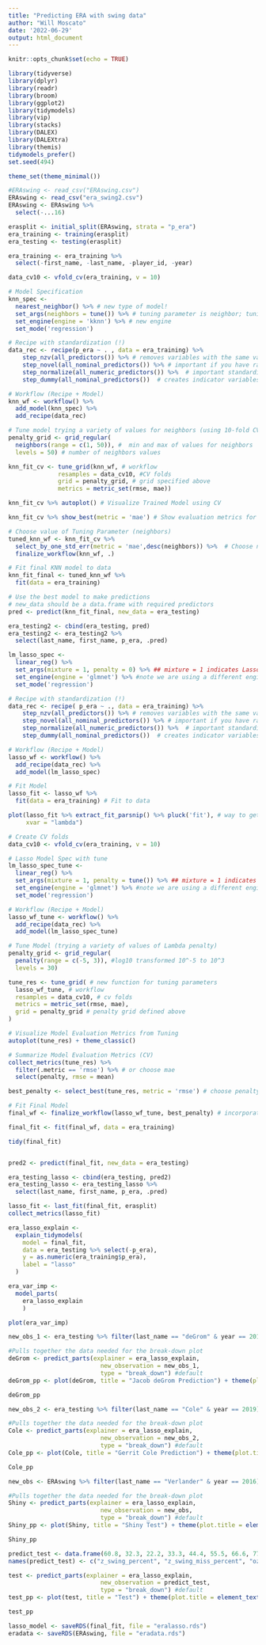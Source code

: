 ```yaml
---
title: "Predicting ERA with swing data"
author: "Will Moscato"
date: '2022-06-29'
output: html_document
---
```


```r
knitr::opts_chunk$set(echo = TRUE)
```

```r
library(tidyverse)
library(dplyr)
library(readr)
library(broom)
library(ggplot2)
library(tidymodels) 
library(vip)
library(stacks)
library(DALEX)
library(DALEXtra)
library(themis)
tidymodels_prefer()
set.seed(494)

theme_set(theme_minimal())
```

```r
#ERAswing <- read_csv("ERAswing.csv")
ERAswing <- read_csv("era_swing2.csv")
ERAswing <- ERAswing %>% 
  select(-...16)
```

```r
erasplit <- initial_split(ERAswing, strata = "p_era")
era_training <- training(erasplit)
era_testing <- testing(erasplit)

era_training <- era_training %>% 
  select(-first_name, -last_name, -player_id, -year)
```

```r
data_cv10 <- vfold_cv(era_training, v = 10)

# Model Specification
knn_spec <- 
  nearest_neighbor() %>% # new type of model!
  set_args(neighbors = tune()) %>% # tuning parameter is neighbor; tuning spec
  set_engine(engine = 'kknn') %>% # new engine
  set_mode('regression') 

# Recipe with standardization (!)
data_rec <- recipe(p_era ~ . , data = era_training) %>%
    step_nzv(all_predictors()) %>% # removes variables with the same value
    step_novel(all_nominal_predictors()) %>% # important if you have rare categorical variables 
    step_normalize(all_numeric_predictors()) %>%  # important standardization step for KNN
    step_dummy(all_nominal_predictors())  # creates indicator variables for categorical variables (important for KNN!)

# Workflow (Recipe + Model)
knn_wf <- workflow() %>%
  add_model(knn_spec) %>% 
  add_recipe(data_rec)

# Tune model trying a variety of values for neighbors (using 10-fold CV)
penalty_grid <- grid_regular(
  neighbors(range = c(1, 50)), #  min and max of values for neighbors
  levels = 50) # number of neighbors values

knn_fit_cv <- tune_grid(knn_wf, # workflow
              resamples = data_cv10, #CV folds
              grid = penalty_grid, # grid specified above
              metrics = metric_set(rmse, mae))
```

```r
knn_fit_cv %>% autoplot() # Visualize Trained Model using CV

knn_fit_cv %>% show_best(metric = 'mae') # Show evaluation metrics for different values of neighbors, ordered

# Choose value of Tuning Parameter (neighbors)
tuned_knn_wf <- knn_fit_cv %>% 
  select_by_one_std_err(metric = 'mae',desc(neighbors)) %>%  # Choose neighbors value that leads to the highest neighbors within 1 se of the lowest CV MAE
  finalize_workflow(knn_wf, .)

# Fit final KNN model to data
knn_fit_final <- tuned_knn_wf %>%
  fit(data = era_training) 

# Use the best model to make predictions
# new_data should be a data.frame with required predictors
pred <- predict(knn_fit_final, new_data = era_testing)

era_testing2 <- cbind(era_testing, pred)
era_testing2 <- era_testing2 %>% 
  select(last_name, first_name, p_era, .pred)
```

```r
lm_lasso_spec <- 
  linear_reg() %>%
  set_args(mixture = 1, penalty = 0) %>% ## mixture = 1 indicates Lasso, we'll choose penalty later
  set_engine(engine = 'glmnet') %>% #note we are using a different engine
  set_mode('regression') 

# Recipe with standardization (!)
data_rec <- recipe( p_era ~ ., data = era_training) %>%
    step_nzv(all_predictors()) %>% # removes variables with the same value
    step_novel(all_nominal_predictors()) %>% # important if you have rare categorical variables 
    step_normalize(all_numeric_predictors()) %>%  # important standardization step for LASSO
    step_dummy(all_nominal_predictors())  # creates indicator variables for categorical variables

# Workflow (Recipe + Model)
lasso_wf <- workflow() %>% 
  add_recipe(data_rec) %>%
  add_model(lm_lasso_spec)

# Fit Model
lasso_fit <- lasso_wf %>% 
  fit(data = era_training) # Fit to data
```

```r
plot(lasso_fit %>% extract_fit_parsnip() %>% pluck('fit'), # way to get the original glmnet output
     xvar = "lambda")
```

```r
# Create CV folds
data_cv10 <- vfold_cv(era_training, v = 10)

# Lasso Model Spec with tune
lm_lasso_spec_tune <- 
  linear_reg() %>%
  set_args(mixture = 1, penalty = tune()) %>% ## mixture = 1 indicates Lasso
  set_engine(engine = 'glmnet') %>% #note we are using a different engine
  set_mode('regression') 

# Workflow (Recipe + Model)
lasso_wf_tune <- workflow() %>% 
  add_recipe(data_rec) %>%
  add_model(lm_lasso_spec_tune) 

# Tune Model (trying a variety of values of Lambda penalty)
penalty_grid <- grid_regular(
  penalty(range = c(-5, 3)), #log10 transformed 10^-5 to 10^3
  levels = 30)

tune_res <- tune_grid( # new function for tuning parameters
  lasso_wf_tune, # workflow
  resamples = data_cv10, # cv folds
  metrics = metric_set(rmse, mae),
  grid = penalty_grid # penalty grid defined above
)

# Visualize Model Evaluation Metrics from Tuning
autoplot(tune_res) + theme_classic()

# Summarize Model Evaluation Metrics (CV)
collect_metrics(tune_res) %>%
  filter(.metric == 'rmse') %>% # or choose mae
  select(penalty, rmse = mean) 

best_penalty <- select_best(tune_res, metric = 'rmse') # choose penalty value based on lowest mae or rmse

# Fit Final Model
final_wf <- finalize_workflow(lasso_wf_tune, best_penalty) # incorporates penalty value to workflow

final_fit <- fit(final_wf, data = era_training)

tidy(final_fit)


pred2 <- predict(final_fit, new_data = era_testing)

era_testing_lasso <- cbind(era_testing, pred2)
era_testing_lasso <- era_testing_lasso %>% 
  select(last_name, first_name, p_era, .pred)
```

```r
lasso_fit <- last_fit(final_fit, erasplit)
collect_metrics(lasso_fit)
```


```r
era_lasso_explain <- 
  explain_tidymodels(
    model = final_fit,
    data = era_testing %>% select(-p_era), 
    y = as.numeric(era_training$p_era),
    label = "lasso"
  )
```

```r
era_var_imp <- 
  model_parts(
    era_lasso_explain
    )

plot(era_var_imp)
```

```r
new_obs_1 <- era_testing %>% filter(last_name == "deGrom" & year == 2015)

#Pulls together the data needed for the break-down plot
deGrom <- predict_parts(explainer = era_lasso_explain,
                          new_observation = new_obs_1,
                          type = "break_down") #default
deGrom_pp <- plot(deGrom, title = "Jacob deGrom Prediction") + theme(plot.title = element_text(hjust = .5, size = 15, color = "black", face = "bold"))

deGrom_pp
```

```r
new_obs_2 <- era_testing %>% filter(last_name == "Cole" & year == 2019)

#Pulls together the data needed for the break-down plot
Cole <- predict_parts(explainer = era_lasso_explain,
                          new_observation = new_obs_2,
                          type = "break_down") #default
Cole_pp <- plot(Cole, title = "Gerrit Cole Prediction") + theme(plot.title = element_text(hjust = .5, size = 15, color = "black", face = "bold"))

Cole_pp
```

```r
new_obs <- ERAswing %>% filter(last_name == "Verlander" & year == 2016)

#Pulls together the data needed for the break-down plot
Shiny <- predict_parts(explainer = era_lasso_explain,
                          new_observation = new_obs,
                          type = "break_down") #default
Shiny_pp <- plot(Shiny, title = "Shiny Test") + theme(plot.title = element_text(hjust = .5, size = 15, color = "black", face = "bold"))

Shiny_pp
```
```r
predict_test <- data.frame(60.8, 32.3, 22.2, 33.3, 44.4, 55.5, 66.6, 77.7, 88.8, 99.9)
names(predict_test) <- c("z_swing_percent", "z_swing_miss_percent", "oz_swing_percent", "oz_swing_miss_percent", "meatball_swing_percent", "meatball_percent", "iz_contact_percent", "in_zone_percent", "edge_percent", "swing_percent")

test <- predict_parts(explainer = era_lasso_explain,
                          new_observation = predict_test,
                          type = "break_down") #default
test_pp <- plot(test, title = "Test") + theme(plot.title = element_text(hjust = .5, size = 15, color = "black", face = "bold"))

test_pp
```

```r
lasso_model <- saveRDS(final_fit, file = "eralasso.rds")
eradata <- saveRDS(ERAswing, file = "eradata.rds")
```



